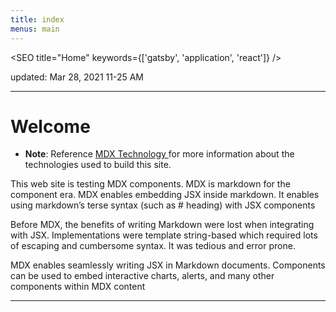 ```yaml
---
title: index
menus: main
---
```




<SEO title="Home" keywords={['gatsby', 'application', 'react']} />

updated: Mar 28, 2021 11-25 AM

---

# Welcome

- **Note**: Reference  [MDX Technology ](/links) for more information about the technologies  used to build this site.

This web site is testing MDX components. MDX is markdown for the component era. MDX enables embedding JSX inside markdown. It enables using  markdown’s terse syntax (such as # heading) with JSX components

Before MDX, the benefits of writing Markdown were lost when integrating with JSX. Implementations were template string-based which required lots of escaping and cumbersome syntax. It was tedious and error prone.


MDX enables seamlessly writing JSX in Markdown documents. Components can be used to embed interactive charts, alerts, and many other components within MDX content


<!---<div style={{ maxWidth: '300px', marginBottom: '1.45rem' }}>
  <Image />
</div> --->

---

<!--
- <Link to="/testmdx/">test_mdx</Link>
- <Link to="/links/">MDX Technology Links</Link>
-->

